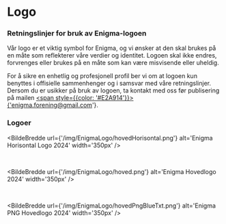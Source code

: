 # Logo


<Cookie />


### Retningslinjer for bruk av Enigma-logoen

Vår logo er et viktig symbol for Enigma, og vi ønsker at den skal brukes på en måte som reflekterer våre verdier og identitet. Logoen skal ikke endres, forvrenges eller brukes på en måte som kan være misvisende eller uheldig.

For å sikre en enhetlig og profesjonell profil ber vi om at logoen kun benyttes 
i offisielle sammenhenger og i samsvar med våre retningslinjer. Dersom du er usikker på bruk av 
logoen, ta kontakt med oss før publisering på mailen 
<a href='mailto:enigma.forening@gmail.com'><span style={{color: '#E2A914'}}>{'enigma.forening@gmail.com'}</span></a>.

### Logoer

<BildeBredde url={'/img/EnigmaLogo/hovedHorisontal.png'} alt='Enigma Horisontal Logo 2024' width='350px' />

&nbsp;

<BildeBredde url={'/img/EnigmaLogo/hoved.png'} alt='Enigma Hovedlogo 2024' width='350px' />

&nbsp;

<BildeBredde url={'/img/EnigmaLogo/hovedPngBlueTxt.png'} alt='Enigma PNG Hovedlogo 2024' width='350px' />


